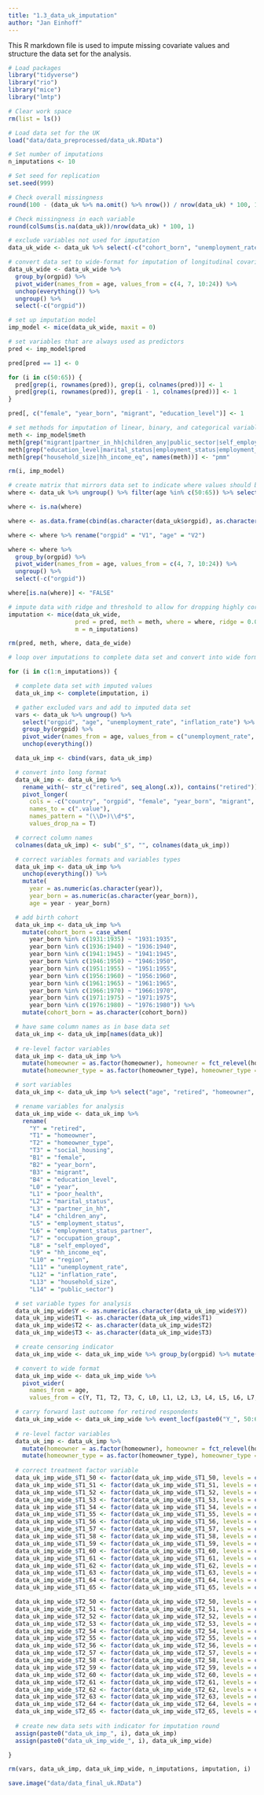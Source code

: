 ```yaml
---
title: "1.3_data_uk_imputation"
author: "Jan Einhoff"
---
```


This R markdown file is used to impute missing covariate values and structure the data set for the analysis.

```r
# Load packages
library("tidyverse")
library("rio")
library("mice")
library("lmtp")

# Clear work space
rm(list = ls())

# Load data set for the UK
load("data/data_preprocessed/data_uk.RData")

# Set number of imputations
n_imputations <- 10

# Set seed for replication
set.seed(999)

```

```r
# Check overall missingness
round(100 - (data_uk %>% na.omit() %>% nrow()) / nrow(data_uk) * 100, 1)

# Check missingness in each variable
round(colSums(is.na(data_uk))/nrow(data_uk) * 100, 1)

```

```r
# exclude variables not used for imputation
data_uk_wide <- data_uk %>% select(-c("cohort_born", "unemployment_rate", "inflation_rate"))

# convert data set to wide-format for imputation of longitudinal covariates
data_uk_wide <- data_uk_wide %>%
  group_by(orgpid) %>%
  pivot_wider(names_from = age, values_from = c(4, 7, 10:24)) %>% 
  unchop(everything()) %>%
  ungroup() %>%
  select(-c("orgpid"))

```

```r
# set up imputation model
imp_model <- mice(data_uk_wide, maxit = 0)

# set variables that are always used as predictors
pred <- imp_model$pred

pred[pred == 1] <- 0

for (i in c(50:65)) {
  pred[grep(i, rownames(pred)), grep(i, colnames(pred))] <- 1
  pred[grep(i, rownames(pred)), grep(i - 1, colnames(pred))] <- 1
}

pred[, c("female", "year_born", "migrant", "education_level")] <- 1

# set methods for imputation of linear, binary, and categorical variables
meth <- imp_model$meth
meth[grep("migrant|partner_in_hh|children_any|public_sector|self_employed|homeowner|region|poor_health", names(meth))] <- "pmm"
meth[grep("education_level|marital_status|employment_status|employment_status_partner|occupation_group|homeowner_type|social_housing", names(meth))] <- "polyreg"
meth[grep("household_size|hh_income_eq", names(meth))] <- "pmm"

rm(i, imp_model)

```

```r
# create matrix that mirrors data set to indicate where values should be imputed
where <- data_uk %>% ungroup() %>% filter(age %in% c(50:65)) %>% select(-c("orgpid", "age", "cohort_born", "unemployment_rate", "inflation_rate"))

where <- is.na(where)

where <- as.data.frame(cbind(as.character(data_uk$orgpid), as.character(data_uk$age), where))

where <- where %>% rename("orgpid" = "V1", "age" = "V2")

where <- where %>%
  group_by(orgpid) %>%
  pivot_wider(names_from = age, values_from = c(4, 7, 10:24)) %>% 
  ungroup() %>%
  select(-c("orgpid"))

where[is.na(where)] <- "FALSE"

```

```r
# impute data with ridge and threshold to allow for dropping highly correlated variables
imputation <- mice(data_uk_wide,
                   pred = pred, meth = meth, where = where, ridge = 0.01, threshold = 1.1,
                   m = n_imputations)

rm(pred, meth, where, data_de_wide)

```

```r
# loop over imputations to complete data set and convert into wide format for the analysis

for (i in c(1:n_imputations)) {

  # complete data set with imputed values
  data_uk_imp <- complete(imputation, i)

  # gather excluded vars and add to imputed data set
  vars <- data_uk %>% ungroup() %>%
    select("orgpid", "age", "unemployment_rate", "inflation_rate") %>%
    group_by(orgpid) %>%
    pivot_wider(names_from = age, values_from = c("unemployment_rate", "inflation_rate")) %>% 
    unchop(everything())

  data_uk_imp <- cbind(vars, data_uk_imp)

  # convert into long format
  data_uk_imp <- data_uk_imp %>% 
    rename_with(~ str_c("retired", seq_along(.x)), contains("retired")) %>% 
    pivot_longer(
      cols = -c("country", "orgpid", "female", "year_born", "migrant", "education_level"), 
      names_to = c(".value"),
      names_pattern = "(\\D+)\\d*$", 
      values_drop_na = T)

  # correct column names
  colnames(data_uk_imp) <- sub("_$", "", colnames(data_uk_imp))

  # correct variables formats and variables types
  data_uk_imp <- data_uk_imp %>% 
    unchop(everything()) %>% 
    mutate(
      year = as.numeric(as.character(year)),
      year_born = as.numeric(as.character(year_born)),
      age = year - year_born)

  # add birth cohort
  data_uk_imp <- data_uk_imp %>%
    mutate(cohort_born = case_when(
      year_born %in% c(1931:1935) ~ "1931:1935",
      year_born %in% c(1936:1940) ~ "1936:1940",
      year_born %in% c(1941:1945) ~ "1941:1945",
      year_born %in% c(1946:1950) ~ "1946:1950",
      year_born %in% c(1951:1955) ~ "1951:1955",
      year_born %in% c(1956:1960) ~ "1956:1960",
      year_born %in% c(1961:1965) ~ "1961:1965",
      year_born %in% c(1966:1970) ~ "1966:1970",
      year_born %in% c(1971:1975) ~ "1971:1975",
      year_born %in% c(1976:1980) ~ "1976:1980")) %>%
    mutate(cohort_born = as.character(cohort_born))

  # have same column names as in base data set
  data_uk_imp <- data_uk_imp[names(data_uk)]
  
  # re-level factor variables
  data_uk_imp <- data_uk_imp %>% 
    mutate(homeowner = as.factor(homeowner), homeowner = fct_relevel(homeowner, c("Renter", "Homeowner"))) %>%
    mutate(homeowner_type = as.factor(homeowner_type), homeowner_type = fct_relevel(homeowner_type, c("Renter", "Outright owner", "Mortgagor")))

  # sort variables
  data_uk_imp <- data_uk_imp %>% select("age", "retired", "homeowner", "homeowner_type", "female", "year_born", "cohort_born", "year", "migrant", "education_level", "poor_health", "marital_status", "partner_in_hh", "children_any", "household_size", "employment_status", "employment_status_partner", "occupation_group", "public_sector", "self_employed", "hh_income_eq", "unemployment_rate", "inflation_rate", "region", "social_housing")

  # rename variables for analysis
  data_uk_imp_wide <- data_uk_imp %>%
    rename(
      "Y" = "retired",
      "T1" = "homeowner",
      "T2" = "homeowner_type",
      "T3" = "social_housing",
      "B1" = "female",
      "B2" = "year_born",
      "B3" = "migrant",
      "B4" = "education_level",
      "L0" = "year",
      "L1" = "poor_health",
      "L2" = "marital_status",
      "L3" = "partner_in_hh",
      "L4" = "children_any",
      "L5" = "employment_status",
      "L6" = "employment_status_partner",
      "L7" = "occupation_group",
      "L8" = "self_employed",
      "L9" = "hh_income_eq",
      "L10" = "region",
      "L11" = "unemployment_rate",
      "L12" = "inflation_rate",
      "L13" = "household_size",
      "L14" = "public_sector")

  # set variable types for analysis
  data_uk_imp_wide$Y <- as.numeric(as.character(data_uk_imp_wide$Y))
  data_uk_imp_wide$T1 <- as.character(data_uk_imp_wide$T1)
  data_uk_imp_wide$T2 <- as.character(data_uk_imp_wide$T2)
  data_uk_imp_wide$T3 <- as.character(data_uk_imp_wide$T3)

  # create censoring indicator
  data_uk_imp_wide <- data_uk_imp_wide %>% group_by(orgpid) %>% mutate(C = ifelse(age == max(age), 0, 1))

  # convert to wide format
  data_uk_imp_wide <- data_uk_imp_wide %>% 
    pivot_wider(
      names_from = age,
      values_from = c(Y, T1, T2, T3, C, L0, L1, L2, L3, L4, L5, L6, L7, L8, L9, L10, L11, L12, L13, L14))

  # carry forward last outcome for retired respondents
  data_uk_imp_wide <- data_uk_imp_wide %>% event_locf(paste0("Y_", 50:65)) %>% as.data.frame()
  
  # re-level factor variables
  data_uk_imp <- data_uk_imp %>% 
    mutate(homeowner = as.factor(homeowner), homeowner = fct_relevel(homeowner, c("Renter", "Homeowner"))) %>%
    mutate(homeowner_type = as.factor(homeowner_type), homeowner_type = fct_relevel(homeowner_type, c("Renter", "Outright owner", "Mortgagor")))
  
  # correct treatment factor variable
  data_uk_imp_wide_$T1_50 <- factor(data_uk_imp_wide_$T1_50, levels = c("Homeowner", "Renter"))
  data_uk_imp_wide_$T1_51 <- factor(data_uk_imp_wide_$T1_51, levels = c("Homeowner", "Renter"))
  data_uk_imp_wide_$T1_52 <- factor(data_uk_imp_wide_$T1_52, levels = c("Homeowner", "Renter"))
  data_uk_imp_wide_$T1_53 <- factor(data_uk_imp_wide_$T1_53, levels = c("Homeowner", "Renter"))
  data_uk_imp_wide_$T1_54 <- factor(data_uk_imp_wide_$T1_54, levels = c("Homeowner", "Renter"))
  data_uk_imp_wide_$T1_55 <- factor(data_uk_imp_wide_$T1_55, levels = c("Homeowner", "Renter"))
  data_uk_imp_wide_$T1_56 <- factor(data_uk_imp_wide_$T1_56, levels = c("Homeowner", "Renter"))
  data_uk_imp_wide_$T1_57 <- factor(data_uk_imp_wide_$T1_57, levels = c("Homeowner", "Renter"))
  data_uk_imp_wide_$T1_58 <- factor(data_uk_imp_wide_$T1_58, levels = c("Homeowner", "Renter"))
  data_uk_imp_wide_$T1_59 <- factor(data_uk_imp_wide_$T1_59, levels = c("Homeowner", "Renter"))
  data_uk_imp_wide_$T1_60 <- factor(data_uk_imp_wide_$T1_60, levels = c("Homeowner", "Renter"))
  data_uk_imp_wide_$T1_61 <- factor(data_uk_imp_wide_$T1_61, levels = c("Homeowner", "Renter"))
  data_uk_imp_wide_$T1_62 <- factor(data_uk_imp_wide_$T1_62, levels = c("Homeowner", "Renter"))
  data_uk_imp_wide_$T1_63 <- factor(data_uk_imp_wide_$T1_63, levels = c("Homeowner", "Renter"))
  data_uk_imp_wide_$T1_64 <- factor(data_uk_imp_wide_$T1_64, levels = c("Homeowner", "Renter"))
  data_uk_imp_wide_$T1_65 <- factor(data_uk_imp_wide_$T1_65, levels = c("Homeowner", "Renter"))

  data_uk_imp_wide_$T2_50 <- factor(data_uk_imp_wide_$T2_50, levels = c("Outright owner", "Mortgagor", "Renter"))
  data_uk_imp_wide_$T2_51 <- factor(data_uk_imp_wide_$T2_51, levels = c("Outright owner", "Mortgagor", "Renter"))
  data_uk_imp_wide_$T2_52 <- factor(data_uk_imp_wide_$T2_52, levels = c("Outright owner", "Mortgagor", "Renter"))
  data_uk_imp_wide_$T2_53 <- factor(data_uk_imp_wide_$T2_53, levels = c("Outright owner", "Mortgagor", "Renter"))
  data_uk_imp_wide_$T2_54 <- factor(data_uk_imp_wide_$T2_54, levels = c("Outright owner", "Mortgagor", "Renter"))
  data_uk_imp_wide_$T2_55 <- factor(data_uk_imp_wide_$T2_55, levels = c("Outright owner", "Mortgagor", "Renter"))
  data_uk_imp_wide_$T2_56 <- factor(data_uk_imp_wide_$T2_56, levels = c("Outright owner", "Mortgagor", "Renter"))
  data_uk_imp_wide_$T2_57 <- factor(data_uk_imp_wide_$T2_57, levels = c("Outright owner", "Mortgagor", "Renter"))
  data_uk_imp_wide_$T2_58 <- factor(data_uk_imp_wide_$T2_58, levels = c("Outright owner", "Mortgagor", "Renter"))
  data_uk_imp_wide_$T2_59 <- factor(data_uk_imp_wide_$T2_59, levels = c("Outright owner", "Mortgagor", "Renter"))
  data_uk_imp_wide_$T2_60 <- factor(data_uk_imp_wide_$T2_60, levels = c("Outright owner", "Mortgagor", "Renter"))
  data_uk_imp_wide_$T2_61 <- factor(data_uk_imp_wide_$T2_61, levels = c("Outright owner", "Mortgagor", "Renter"))
  data_uk_imp_wide_$T2_62 <- factor(data_uk_imp_wide_$T2_62, levels = c("Outright owner", "Mortgagor", "Renter"))
  data_uk_imp_wide_$T2_63 <- factor(data_uk_imp_wide_$T2_63, levels = c("Outright owner", "Mortgagor", "Renter"))
  data_uk_imp_wide_$T2_64 <- factor(data_uk_imp_wide_$T2_64, levels = c("Outright owner", "Mortgagor", "Renter"))
  data_uk_imp_wide_$T2_65 <- factor(data_uk_imp_wide_$T2_65, levels = c("Outright owner", "Mortgagor", "Renter"))
  
  # create new data sets with indicator for imputation round
  assign(paste0("data_uk_imp_", i), data_uk_imp)
  assign(paste0("data_uk_imp_wide_", i), data_uk_imp_wide)

}

rm(vars, data_uk_imp, data_uk_imp_wide, n_imputations, imputation, i)

```

```r
save.image("data/data_final_uk.RData")

```

```r
```
